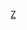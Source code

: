 {{asbox
|image=Flag of Zambia.svg
|category=赞比亚人物小作品
|subject=与赞比亚人物相关的
|name=Template:Zambia-bio-stub
}}<noinclude>[[Category:非洲人物小作品模板|Z]]</noinclude>